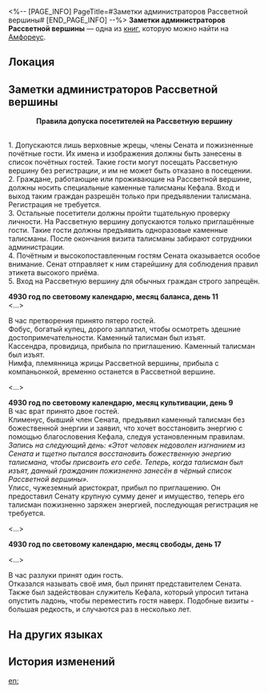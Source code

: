 <%-- [PAGE_INFO]
PageTitle=#Заметки администраторов Рассветной вершины#
[END_PAGE_INFO] --%>
{{Дополнить}}
{{Книга Инфобокс
|id           = 520
|partIds      = 190847
|Название     = 
|Изображение  = Предмет Книга Амфореус 1.png
|Мир          = Амфореус
|Томов        = 1
|Автор        = <!--нужно добавить-->
|Описание     = Записи рабочей группы, принимающей гостей у входа в Рассветную вершину. В них изложены правила проверки гостей и отчёты о проделанной работе.
|Том1         = {{tx}}
|Источник1    = {{tx|Отсутствует источник}}
|Персонажи    = 
|Фракции      = 
}}
'''Заметки администраторов Рассветной вершины''' — одна из [[Книги|книг]], которую можно найти на [[Амфореус]].

==Локация==
{{Отметка карты|<!--название карты-->|<!--id отметки-->}}

==Заметки администраторов Рассветной вершины==
<div align="center">'''Правила допуска посетителей на Рассветную вершину'''</div><br />1. Допускаются лишь верховные жрецы, члены Сената и пожизненные почётные гости. Их имена и изображения должны быть занесены в список почётных гостей. Такие гости могут посещать Рассветную вершину без регистрации, и им не может быть отказано в посещении.<br />
2. Граждане, работающие или проживающие на Рассветной вершине, должны носить специальные каменные талисманы Кефала. Вход и выход таким граждан разрешён только при предъявлении талисмана. Регистрация не требуется.<br />
3. Остальные посетители должны пройти тщательную проверку личности. На Рассветную вершину допускаются только приглашённые гости. Такие гости должны предъявить одноразовые каменные талисманы. После окончания визита талисманы забирают сотрудники администрации.<br />
4. Почётным и высокопоставленным гостям Сената оказывается особое внимание. Сенат отправляет к ним старейшину для соблюдения правил этикета высокого приёма.<br />
5. Вход на Рассветную вершину для обычных граждан строго запрещён.


'''4930 год по световому календарю, месяц баланса, день 11'''<br /><...>

В час претворения принято пятеро гостей.<br />
Фобус, богатый купец, дорого заплатил, чтобы осмотреть здешние достопримечательности. Каменный талисман был изъят.<br />
Кассендра, провидица, прибыла по приглашению. Каменный талисман был изъят.<br />
Нимфа, племянница жрицы Рассветной вершины, прибыла с компаньонкой, временно останется в Рассветной вершине.

<...>

'''4930 год по световому календарю, месяц культивации, день 9'''<br />
В час врат принято двое гостей.<br />
Клименус, бывший член Сената, предъявил каменный талисман без божественной энергии и заявил, что хочет восстановить энергию с помощью благословения Кефала, следуя установленным правилам.<br />
''Запись на следующий день: «Этот человек недоволен изгнанием из Сената и тщетно пытался восстановить божественную энергию талисмана, чтобы присвоить его себе. Теперь, когда талисман был изъят, данный гражданин пожизненно занесён в чёрный список Рассветной вершины».''<br />
Улисс, чужеземный аристократ, прибыл по приглашению. Он предоставил Сенату крупную сумму денег и имущество, теперь его талисман пожизненно заряжен энергией, последующая регистрация не требуется.

<...>

'''4930 год по световому календарю, месяц свободы, день 17'''

<...>

В час разлуки принят один гость.<br />
Отказался называть своё имя, был принят представителем Сената. Также был задействован служитель Кефала, который упросил титана опустить ладонь, чтобы переместить гостя наверх. Подобные визиты - большая редкость, и случаются раз в несколько лет.

==На других языках==
{{На других языках
|en   = Dawncloud Reception Team's Handwritten Notes
|zhs  = 云崖迎宾组工作手札
|zht  = 雲崖迎賓組工作手札
|ja   = 黎明の崖受付グループの業務日誌
|ko   = 여명의 절벽 접객팀 업무 수첩
|es   = Notas a mano del equipo de bienvenida de Nubealba
|fr   = Notes de l'équipe de réception de Néphauros
|ru   = Заметки администраторов Рассветной вершины
|th   = บันทึกการทำงาน ของฝ่ายรับแขก ณ ยอดอรุณเมฆา
|vi   = Sổ Tay Công Tác Nhóm Đón Khách Vách Mây
|de   = Arbeitsheft des Empfangskomitees von Morgenlichtwolke
|id   = Catatan Tulisan Tangan Tim Resepsionis Tebing Awan
|pt   = Manuscritos da Equipe de Recepção de Nebulaurora
}}

==История изменений==
{{История изменений|3.5}}

[[en:]]